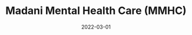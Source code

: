 ---
title: Madani Mental Health Care (MMHC)
date: 2022-03-01
description: Madani Mental Health Care (MMHC) is a mental health organization focusing on mental health improvement.
link: https://mmhc-care.id
img: mmhc.png
uses:
  - "Figma"
  - "Wordpress"
published: true
---